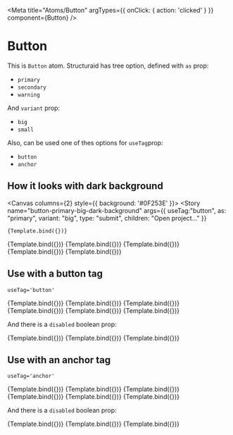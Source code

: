 <!-- button.stories.mdx -->



<Meta title="Atoms/Button" argTypes={{ onClick: { action: 'clicked' } }} component={Button} />



# Button

This is `Button` atom. Structuraid has tree option, defined with `as` prop:

- `primary`
- `secondary`
- `warning`

And `variant` prop:

- `big`
- `small`

Also, can be used one of thes options for `useTag`prop:

- `button`
- `anchor`

##  How it looks with dark background

<Canvas columns={2} style={{ background: '#0F253E' }}>
  <Story
    name="button-primary-big-dark-background"
    args={{
      useTag:"button",
      as: "primary",
      variant: "big",
      type: "submit",
      children: "Open project..."
    }}
  >
    {Template.bind({})}
  </Story>
  <Story
    name="anchor-primary-small-dark-background"
    args={{
      useTag:"anchor",
      as: "primary",
      variant: "small",
      children: "Open footing design"
    }}
  >
    {Template.bind({})}
  </Story>
  <Story
    name="button-secondary-big-dark-background"
    args={{
      useTag:"button",
      as: "secondary",
      variant: "big",
      children: "Run all checks",
      disabled: true
    }}
  >
    {Template.bind({})}
  </Story>
  <Story
    name="anchor-secondary-small-dark-background"
    args={{
      useTag:"anchor",
      as: "secondary",
      variant: "small",
      children: "Run all checks",
      disabled: true
    }}
  >
    {Template.bind({})}
  </Story>
  <Story
    name="button-warning-big-dark-background"
    args={{
      useTag:"button",
      as: "warning",
      variant: "big",
      children: "Delete footing",
      disabled: true
    }}
  >
    {Template.bind({})}
  </Story>
  <Story
    name="anchor-warning-small-dark-background"
    args={{
      useTag:"anchor",
      as: "warning",
      variant: "small",
      children: "Delete footing",
      hRef: "https://github.com/orgs/PradaIng/projects/3/views/2"
    }}
  >
    {Template.bind({})}
  </Story>
</Canvas>


##  Use with a button tag

`useTag='button'`

<Canvas columns={2} withSource="open">
  <Story
    name="button-primary-big"
    args={{
      useTag:"button",
      as: "primary",
      variant: "big",
      type: "submit",
      children: "Open project..."
    }}
  >
    {Template.bind({})}
  </Story>
  <Story
    name="button-primary-small"
    args={{
      useTag:"button",
      as: "primary",
      variant: "small",
      children: "Open footing design"
    }}
  >
    {Template.bind({})}
  </Story>
  <Story
    name="button-secondary-big"
    args={{
      useTag:"button",
      as: "secondary",
      variant: "big",
      children: "Run all checks"
    }}
  >
    {Template.bind({})}
  </Story>
  <Story
    name="button-secondary-small"
    args={{
      useTag:"button",
      as: "secondary",
      variant: "small",
      children: "Run all checks"
    }}
  >
    {Template.bind({})}
  </Story>
  <Story
    name="button-warning-big"
    args={{
      useTag:"button",
      as: "warning",
      variant: "big",
      children: "Delete footing"
    }}
  >
    {Template.bind({})}
  </Story>
  <Story
    name="button-warning-small"
    args={{
      useTag:"button",
      as: "warning",
      variant: "small",
      children: "Delete footing"
    }}
  >
    {Template.bind({})}
  </Story>
</Canvas>


And there is a `disabled` boolean prop:

<Canvas columns={3} withSource="open">
  <Story
    name="button-primary-small-disabled"
    argTypes={{
      disabled: {control: 'boolean'},
    }}
    args={{
      useTag:"button",
      as: "primary",
      variant: "small",
      disabled: true,
      children: "Run all checks"
    }}
  >
    {Template.bind({})}
  </Story>
  <Story
    name="button-secondary-small-disabled"
    argTypes={{
      disabled: {control: 'boolean'},
    }}
    args={{
      useTag:"button",
      as: "secondary",
      variant: "small",
      disabled: true,
      children: "Run all checks"
    }}
  >
    {Template.bind({})}
  </Story>
  <Story
    name="button-warning-small-disabled"
    argTypes={{
      disabled: {control: 'boolean'},
    }}
    args={{
      useTag:"button",
      as: "warning",
      variant: "small",
      disabled: true,
      children: "Delete footing"
    }}
  >
    {Template.bind({})}
  </Story>
</Canvas>

##  Use with an anchor tag

`useTag='anchor'`

<Canvas columns={2} withSource="open">
  <Story
    name="anchor-primary-big"
    args={{
      useTag:"anchor",
      as: "primary",
      variant: "big",
      type: "submit",
      children: "Open project...",
      hRef: "https://github.com/orgs/PradaIng/projects/3/views/2"
    }}
  >
    {Template.bind({})}
  </Story>
  <Story
    name="anchor-primary-small"
    args={{
      useTag:"anchor",
      as: "primary",
      variant: "small",
      children: "Open footing design",
      hRef: "https://github.com/orgs/PradaIng/projects/3/views/2"
    }}
  >
    {Template.bind({})}
  </Story>
  <Story
    name="anchor-secondary-big"
    args={{
      useTag:"anchor",
      as: "secondary",
      variant: "big",
      children: "Run all checks",
      hRef: "https://github.com/orgs/PradaIng/projects/3/views/2"
    }}
  >
    {Template.bind({})}
  </Story>
  <Story
    name="anchor-secondary-small"
    args={{
      useTag:"anchor",
      as: "secondary",
      variant: "small",
      children: "Run all checks",
      hRef: "https://github.com/orgs/PradaIng/projects/3/views/2"
    }}
  >
    {Template.bind({})}
  </Story>
  <Story
    name="anchor-warning-big"
    args={{
      useTag:"anchor",
      as: "warning",
      variant: "big",
      children: "Delete footing",
      hRef: "https://github.com/orgs/PradaIng/projects/3/views/2"
    }}
  >
    {Template.bind({})}
  </Story>
  <Story
    name="anchor-warning-small"
    args={{
      useTag:"anchor",
      as: "warning",
      variant: "small",
      children: "Delete footing",
      hRef: "https://github.com/orgs/PradaIng/projects/3/views/2"
    }}
  >
    {Template.bind({})}
  </Story>
</Canvas>


And there is a `disabled` boolean prop:

<Canvas columns={3} withSource="open">
  <Story
    name="anchor-primary-small-disabled"
    argTypes={{
      disabled: {control: 'boolean'},
    }}
    args={{
      useTag:"anchor",
      as: "primary",
      variant: "small",
      disabled: true,
      children: "Run all checks",
      hRef: "https://github.com/orgs/PradaIng/projects/3/views/2"
    }}
  >
    {Template.bind({})}
  </Story>
  <Story
    name="anchor-secondary-small-disabled"
    argTypes={{
      disabled: {control: 'boolean'},
    }}
    args={{
      useTag:"anchor",
      as: "secondary",
      variant: "small",
      disabled: true,
      children: "Run all checks",
      hRef: "https://github.com/orgs/PradaIng/projects/3/views/2"
    }}
  >
    {Template.bind({})}
  </Story>
  <Story
    name="anchor-warning-small-disabled"
    argTypes={{
      disabled: {control: 'boolean'},
    }}
    args={{
      useTag:"anchor",
      as: "warning",
      variant: "small",
      disabled: true,
      children: "Delete footing",
      hRef: "https://github.com/orgs/PradaIng/projects/3/views/2"
    }}
  >
    {Template.bind({})}
  </Story>
</Canvas>

